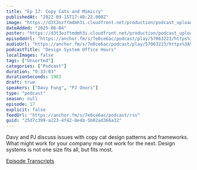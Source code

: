 ```yaml
---
title: "Ep 17: Copy Cats and Mimicry"
publishedAt: "2022-09-15T17:40:22.000Z"
image: "https://d3t3ozftmdmh3i.cloudfront.net/production/podcast_uploaded/21047747/21047747-1642215503935-4328fa84d55a7.jpg"
dateAdded: "2025-06-04"
poster: "https://d3t3ozftmdmh3i.cloudfront.net/production/podcast_uploaded/21047747/21047747-1642215503935-4328fa84d55a7.jpg"
episodeUrl: "https://anchor.fm/s/7e0ce6ac/podcast/play/57063223/https%3A%2F%2Fd3ctxlq1ktw2nl.cloudfront.net%2Fstaging%2F2022-8-4%2F283946543-44100-2-8d9bfbafbf0b1.m4a"
audioUrl: "https://anchor.fm/s/7e0ce6ac/podcast/play/57063223/https%3A%2F%2Fd3ctxlq1ktw2nl.cloudfront.net%2Fstaging%2F2022-8-4%2F283946543-44100-2-8d9bfbafbf0b1.m4a"
podcastTitle: "Design System Office Hours"
localImages: false
tags: ["Unsorted"]
categories: ["Podcast"]
duration: "0:33:03"
durationSeconds: 1983
draft: true
speakers: ["Davy Fung", "PJ Onori"]
type: "podcast"
season: null
episode: 17
explicit: false
feedUrl: "https://anchor.fm/s/7e0ce6ac/podcast/rss"
guid: "25d7c399-a223-4f42-8e4b-5b02ad366a32"
---
```

Davy and PJ discuss issues with copy cat design patterns and frameworks. What might work for your company may not work for the next. Design systems is not one size fits all, but fits most.

[Episode Transcripts](https://docs.google.com/document/d/1eBPOj7pQJBKCsc4uWlMM1XwwfTOLiK7Av_qEbwu2F_M/edit?usp=sharing)
